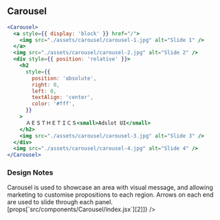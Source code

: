 
## Carousel

```jsx live=true
<Carousel>
  <a style={{ display: 'block' }} href="/">
    <img src="./assets/carousel/carousel-1.jpg" alt="Slide 1" />
  </a>
  <img src="./assets/carousel/carousel-2.jpg" alt="Slide 2" />
  <div style={{ position: 'relative' }}>
    <h2
      style={{
        position: 'absolute',
        right: 0,
        left: 0,
        textAlign: 'center',
        color: '#fff',
      }}
    >
      ＡＥＳＴＨＥＴＩＣＳ<small>Adslot UI</small>
    </h2>
    <img src="./assets/carousel/carousel-3.jpg" alt="Slide 3" />
  </div>
  <img src="./assets/carousel/carousel-4.jpg" alt="Slide 4" />
</Carousel>
```

### Design Notes

<DesignNotes>
  Carousel is used to showcase an area with visual message, and allowing marketing to customise propositions to each
  region. Arrows on each end are used to slide through each panel.
</DesignNotes>
<Props customMapper={props => [props[`src/components/Carousel/index.jsx`][2]]} />
